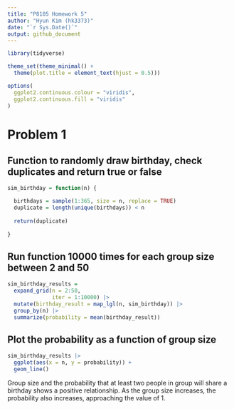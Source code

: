 ```yaml
---
title: "P8105 Homework 5"
author: "Hyun Kim (hk3373)"
date: "`r Sys.Date()`"
output: github_document
---
```


```r
library(tidyverse)

theme_set(theme_minimal() + 
  theme(plot.title = element_text(hjust = 0.5)))

options(
  ggplot2.continuous.colour = "viridis",
  ggplot2.continuous.fill = "viridis"
)
```

# Problem 1

## Function to randomly draw birthday, check duplicates and return true or false
```r
sim_birthday = function(n) {

  birthdays = sample(1:365, size = n, replace = TRUE)
  duplicate = length(unique(birthdays)) < n
  
  return(duplicate)
  
}
```

## Run function 10000 times for each group size between 2 and 50
```r
sim_birthday_results = 
  expand_grid(n = 2:50,
              iter = 1:10000) |> 
  mutate(birthday_result = map_lgl(n, sim_birthday)) |> 
  group_by(n) |> 
  summarize(probability = mean(birthday_result))
```

## Plot the probability as a function of group size
```r
sim_birthday_results |> 
  ggplot(aes(x = n, y = probability)) + 
  geom_line()
```

Group size and the probability that at least two people in group will share a 
birthday shows a positive relationship. As the group size increases, the 
probability also increases, approaching the value of 1. 
